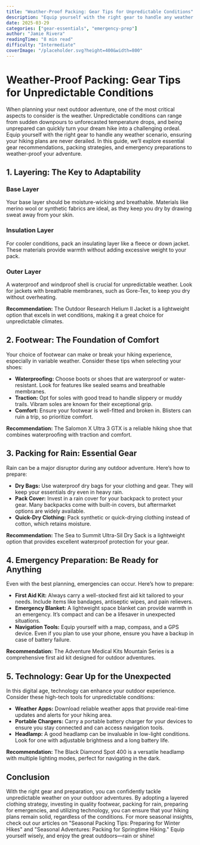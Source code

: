 ```yaml
---
title: "Weather-Proof Packing: Gear Tips for Unpredictable Conditions"
description: "Equip yourself with the right gear to handle any weather scenario, ensuring your hiking plans are never derailed."
date: 2025-03-29
categories: ["gear-essentials", "emergency-prep"]
author: "Jamie Rivera"
readingTime: "8 min read"
difficulty: "Intermediate"
coverImage: "/placeholder.svg?height=400&width=800"
---
```


# Weather-Proof Packing: Gear Tips for Unpredictable Conditions

When planning your next outdoor adventure, one of the most critical aspects to consider is the weather. Unpredictable conditions can range from sudden downpours to unforecasted temperature drops, and being unprepared can quickly turn your dream hike into a challenging ordeal. Equip yourself with the right gear to handle any weather scenario, ensuring your hiking plans are never derailed. In this guide, we’ll explore essential gear recommendations, packing strategies, and emergency preparations to weather-proof your adventure.

## 1. Layering: The Key to Adaptability

### Base Layer
Your base layer should be moisture-wicking and breathable. Materials like merino wool or synthetic fabrics are ideal, as they keep you dry by drawing sweat away from your skin. 

### Insulation Layer
For cooler conditions, pack an insulating layer like a fleece or down jacket. These materials provide warmth without adding excessive weight to your pack.

### Outer Layer
A waterproof and windproof shell is crucial for unpredictable weather. Look for jackets with breathable membranes, such as Gore-Tex, to keep you dry without overheating.

**Recommendation:** The Outdoor Research Helium II Jacket is a lightweight option that excels in wet conditions, making it a great choice for unpredictable climates.

## 2. Footwear: The Foundation of Comfort

Your choice of footwear can make or break your hiking experience, especially in variable weather. Consider these tips when selecting your shoes:

- **Waterproofing:** Choose boots or shoes that are waterproof or water-resistant. Look for features like sealed seams and breathable membranes.
- **Traction:** Opt for soles with good tread to handle slippery or muddy trails. Vibram soles are known for their exceptional grip.
- **Comfort:** Ensure your footwear is well-fitted and broken in. Blisters can ruin a trip, so prioritize comfort.

**Recommendation:** The Salomon X Ultra 3 GTX is a reliable hiking shoe that combines waterproofing with traction and comfort.

## 3. Packing for Rain: Essential Gear

Rain can be a major disruptor during any outdoor adventure. Here’s how to prepare:

- **Dry Bags:** Use waterproof dry bags for your clothing and gear. They will keep your essentials dry even in heavy rain.
- **Pack Cover:** Invest in a rain cover for your backpack to protect your gear. Many backpacks come with built-in covers, but aftermarket options are widely available.
- **Quick-Dry Clothing:** Pack synthetic or quick-drying clothing instead of cotton, which retains moisture. 

**Recommendation:** The Sea to Summit Ultra-Sil Dry Sack is a lightweight option that provides excellent waterproof protection for your gear.

## 4. Emergency Preparation: Be Ready for Anything

Even with the best planning, emergencies can occur. Here’s how to prepare:

- **First Aid Kit:** Always carry a well-stocked first aid kit tailored to your needs. Include items like bandages, antiseptic wipes, and pain relievers.
- **Emergency Blanket:** A lightweight space blanket can provide warmth in an emergency. It’s compact and can be a lifesaver in unexpected situations.
- **Navigation Tools:** Equip yourself with a map, compass, and a GPS device. Even if you plan to use your phone, ensure you have a backup in case of battery failure.

**Recommendation:** The Adventure Medical Kits Mountain Series is a comprehensive first aid kit designed for outdoor adventures.

## 5. Technology: Gear Up for the Unexpected

In this digital age, technology can enhance your outdoor experience. Consider these high-tech tools for unpredictable conditions:

- **Weather Apps:** Download reliable weather apps that provide real-time updates and alerts for your hiking area.
- **Portable Chargers:** Carry a portable battery charger for your devices to ensure you stay connected and can access navigation tools.
- **Headlamp:** A good headlamp can be invaluable in low-light conditions. Look for one with adjustable brightness and a long battery life.

**Recommendation:** The Black Diamond Spot 400 is a versatile headlamp with multiple lighting modes, perfect for navigating in the dark.

## Conclusion

With the right gear and preparation, you can confidently tackle unpredictable weather on your outdoor adventures. By adopting a layered clothing strategy, investing in quality footwear, packing for rain, preparing for emergencies, and utilizing technology, you can ensure that your hiking plans remain solid, regardless of the conditions. For more seasonal insights, check out our articles on "Seasonal Packing Tips: Preparing for Winter Hikes" and "Seasonal Adventures: Packing for Springtime Hiking." Equip yourself wisely, and enjoy the great outdoors—rain or shine!